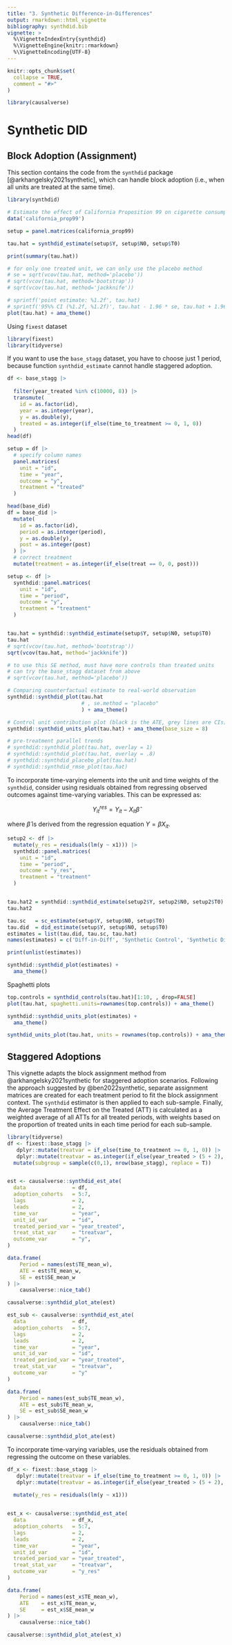 ```yaml
---
title: "3. Synthetic Difference-in-Differences"
output: rmarkdown::html_vignette
bibliography: synthdid.bib
vignette: >
  %\VignetteIndexEntry{synthdid}
  %\VignetteEngine{knitr::rmarkdown}
  %\VignetteEncoding{UTF-8}
---
```


```r
knitr::opts_chunk$set(
  collapse = TRUE,
  comment = "#>"
)
```

```r
library(causalverse)
```

# Synthetic DID

## Block Adoption (Assignment)

This section contains the code from the `synthdid` package [@arkhangelsky2021synthetic], which can handle block adoption (i.e., when all units are treated at the same time).

```r
library(synthdid)

# Estimate the effect of California Proposition 99 on cigarette consumption
data('california_prop99')

setup = panel.matrices(california_prop99)

tau.hat = synthdid_estimate(setup$Y, setup$N0, setup$T0)

print(summary(tau.hat))

# for only one treated unit, we can only use the placebo method
# se = sqrt(vcov(tau.hat, method='placebo'))
# sqrt(vcov(tau.hat, method='bootstrap'))
# sqrt(vcov(tau.hat, method='jackknife'))

# sprintf('point estimate: %1.2f', tau.hat)
# sprintf('95%% CI (%1.2f, %1.2f)', tau.hat - 1.96 * se, tau.hat + 1.96 * se)
plot(tau.hat) + ama_theme()
```

Using `fixest` dataset

```r
library(fixest)
library(tidyverse)
```

If you want to use the `base_stagg` dataset, you have to choose just 1 period, because function `synthdid_estimate` cannot handle staggered adoption.

```r
df <- base_stagg |>
  
  filter(year_treated %in% c(10000, 8)) |>
  transmute(
    id = as.factor(id),
    year = as.integer(year),
    y = as.double(y),
    treated = as.integer(if_else(time_to_treatment >= 0, 1, 0))
  )
head(df)

setup = df |>
  # specify column names
  panel.matrices(
    unit = "id",
    time = "year",
    outcome = "y",
    treatment = "treated"
  )
```

```r
head(base_did)
df = base_did |> 
  mutate(
    id = as.factor(id),
    period = as.integer(period),
    y = as.double(y),
    post = as.integer(post)
  ) |> 
  # correct treatment 
  mutate(treatment = as.integer(if_else(treat == 0, 0, post))) 

setup <- df |>
  synthdid::panel.matrices(
    unit = "id",
    time = "period",
    outcome = "y",
    treatment = "treatment"
  )


tau.hat = synthdid::synthdid_estimate(setup$Y, setup$N0, setup$T0)
tau.hat
# sqrt(vcov(tau.hat, method='bootstrap'))
sqrt(vcov(tau.hat, method='jackknife'))

# to use this SE method, must have more controls than treated units
# can try the base_stagg dataset from above 
# sqrt(vcov(tau.hat, method='placebo'))

# Comparing counterfactual estimate to real-world observation
synthdid::synthdid_plot(tau.hat
                        # , se.method = "placebo"
                        ) + ama_theme()

# Control unit contribution plot (black is the ATE, grey lines are CIs)
synthdid::synthdid_units_plot(tau.hat) + ama_theme(base_size = 8)

# pre-treatment parallel trends
# synthdid::synthdid_plot(tau.hat, overlay = 1)
# synthdid::synthdid_plot(tau.hat, overlay = .8)
# synthdid::synthdid_placebo_plot(tau.hat)
# synthdid::synthdid_rmse_plot(tau.hat)
```

To incorporate time-varying elements into the unit and time weights of the `synthdid`, consider using residuals obtained from regressing observed outcomes against time-varying variables. This can be expressed as:

$$
Y_{it}^{res} = Y_{it} - X_{it} \hat{\beta}
$$

where $\hat{\beta}$ is derived from the regression equation $Y = \beta X_{it}$.

```r
setup2 <- df |>
  mutate(y_res = residuals(lm(y ~ x1))) |>
  synthdid::panel.matrices(
    unit = "id",
    time = "period",
    outcome = "y_res",
    treatment = "treatment"
  )


tau.hat2 = synthdid::synthdid_estimate(setup2$Y, setup2$N0, setup2$T0)
tau.hat2
```

```r
tau.sc   = sc_estimate(setup$Y, setup$N0, setup$T0)
tau.did  = did_estimate(setup$Y, setup$N0, setup$T0)
estimates = list(tau.did, tau.sc, tau.hat)
names(estimates) = c('Diff-in-Diff', 'Synthetic Control', 'Synthetic Diff-in-Diff')

print(unlist(estimates))

synthdid::synthdid_plot(estimates) + 
  ama_theme()
```

Spaghetti plots

```r
top.controls = synthdid_controls(tau.hat)[1:10, , drop=FALSE]
plot(tau.hat, spaghetti.units=rownames(top.controls)) + ama_theme()
```

```r
synthdid::synthdid_units_plot(estimates) +
  ama_theme()
```

```r
synthdid_units_plot(tau.hat, units = rownames(top.controls)) + ama_theme()
```

## Staggered Adoptions

This vignette adapts the block assignment method from @arkhangelsky2021synthetic for staggered adoption scenarios. Following the approach suggested by @ben2022synthetic, separate assignment matrices are created for each treatment period to fit the block assignment context. The `synthdid` estimator is then applied to each sub-sample. Finally, the Average Treatment Effect on the Treated (ATT) is calculated as a weighted average of all ATTs for all treated periods, with weights based on the proportion of treated units in each time period for each sub-sample.

```r
library(tidyverse)
df <- fixest::base_stagg |>
   dplyr::mutate(treatvar = if_else(time_to_treatment >= 0, 1, 0)) |>
   dplyr::mutate(treatvar = as.integer(if_else(year_treated > (5 + 2), 0, treatvar))) |> 
  mutate(subgroup = sample(c(0,1), nrow(base_stagg), replace = T))


est <- causalverse::synthdid_est_ate(
  data               = df,
  adoption_cohorts   = 5:7,
  lags               = 2,
  leads              = 2,
  time_var           = "year",
  unit_id_var        = "id",
  treated_period_var = "year_treated",
  treat_stat_var     = "treatvar",
  outcome_var        = "y", 
)

data.frame(
    Period = names(est$TE_mean_w),
    ATE = est$TE_mean_w,
    SE = est$SE_mean_w
) |>
    causalverse::nice_tab()

causalverse::synthdid_plot_ate(est)
```

```r
est_sub <- causalverse::synthdid_est_ate(
  data               = df,
  adoption_cohorts   = 5:7,
  lags               = 2,
  leads              = 2,
  time_var           = "year",
  unit_id_var        = "id",
  treated_period_var = "year_treated",
  treat_stat_var     = "treatvar",
  outcome_var        = "y"
)

data.frame(
    Period = names(est_sub$TE_mean_w),
    ATE = est_sub$TE_mean_w,
    SE = est_sub$SE_mean_w
) |>
    causalverse::nice_tab()

causalverse::synthdid_plot_ate(est)
```

To incorporate time-varying variables, use the residuals obtained from regressing the outcome on these variables.

```r
df_x <- fixest::base_stagg |>
   dplyr::mutate(treatvar = if_else(time_to_treatment >= 0, 1, 0)) |>
   dplyr::mutate(treatvar = as.integer(if_else(year_treated > (5 + 2), 0, treatvar))) |> 
  
  mutate(y_res = residuals(lm(y ~ x1)))


est_x <- causalverse::synthdid_est_ate(
  data               = df_x,
  adoption_cohorts   = 5:7,
  lags               = 2,
  leads              = 2,
  time_var           = "year",
  unit_id_var        = "id",
  treated_period_var = "year_treated",
  treat_stat_var     = "treatvar",
  outcome_var        = "y_res"
)

data.frame(
    Period = names(est_x$TE_mean_w),
    ATE    = est_x$TE_mean_w,
    SE     = est_x$SE_mean_w
) |>
    causalverse::nice_tab()

causalverse::synthdid_plot_ate(est_x)
```
